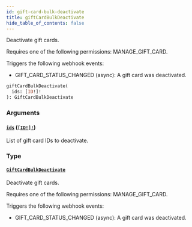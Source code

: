 ```yaml
---
id: gift-card-bulk-deactivate
title: giftCardBulkDeactivate
hide_table_of_contents: false
---
```


Deactivate gift cards.

Requires one of the following permissions: MANAGE_GIFT_CARD.

Triggers the following webhook events:

- GIFT_CARD_STATUS_CHANGED (async): A gift card was deactivated.

```graphql
giftCardBulkDeactivate(
  ids: [ID!]!
): GiftCardBulkDeactivate
```

### Arguments

#### [`ids`](#) ([`[ID!]!`](../../../developer/api-reference/scalars/id))

List of gift card IDs to deactivate.

### Type

#### [`GiftCardBulkDeactivate`](../../../developer/api-reference/objects/gift-card-bulk-deactivate)

Deactivate gift cards.

Requires one of the following permissions: MANAGE_GIFT_CARD.

Triggers the following webhook events:

- GIFT_CARD_STATUS_CHANGED (async): A gift card was deactivated.
